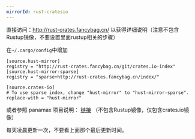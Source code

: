```yaml
---
mirrorId: rust-cratesio
---
```


直接访问：http://rust-crates.fancybag.cn/ 以获得详细说明（注意不包含Rustup镜像，不要设置里面rustup相关的步骤）

在`~/.cargo/config`中增加

```
[source.hust-mirror]
registry = "http://rust-crates.fancybag.cn/git/crates.io-index"
[source.hust-mirror-sparse]
registry = "sparse+http://rust-crates.fancybag.cn/index/"

[source.crates-io]
# To use sparse index, change "hust-mirror" to "hust-mirror-sparse".
replace-with = "hust-mirror"
```

或者参照 panamax 项目说明： [链接](https://github.com/panamax-rs/panamax)  （不包含Rustup镜像，仅包含crates.io镜像）

每天凌晨更新一次，不要看上面那个最后更新时间。
